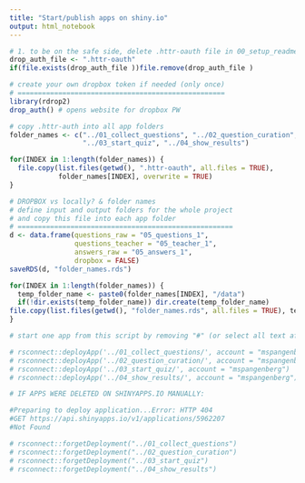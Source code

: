 ```yaml
---
title: "Start/publish apps on shiny.io"
output: html_notebook
---
```


```r

# 1. to be on the safe side, delete .httr-oauth file in 00_setup_readme folder
drop_auth_file <- ".httr-oauth"
if(file.exists(drop_auth_file ))file.remove(drop_auth_file )

# create your own dropbox token if needed (only once)
# ===================================================
library(rdrop2)
drop_auth() # opens website for dropbox PW 

# copy .httr-auth into all app folders
folder_names <- c("../01_collect_questions", "../02_question_curation", 
                  "../03_start_quiz", "../04_show_results")

for(INDEX in 1:length(folder_names)) {
  file.copy(list.files(getwd(), ".httr-oauth", all.files = TRUE), 
            folder_names[INDEX], overwrite = TRUE)
}

# DROPBOX vs locally? & folder names
# define input and output folders for the whole project 
# and copy this file into each app folder 
# =====================================================
d <- data.frame(questions_raw = "05_questions_1",
                questions_teacher = "05_teacher_1",
                answers_raw = "05_answers_1",
                dropbox = FALSE)
saveRDS(d, "folder_names.rds")

for(INDEX in 1:length(folder_names)) {
  temp_folder_name <- paste0(folder_names[INDEX], "/data")
  if(!dir.exists(temp_folder_name)) dir.create(temp_folder_name)
file.copy(list.files(getwd(), "folder_names.rds", all.files = TRUE), temp_folder_name , overwrite = TRUE) 
}

# start one app from this script by removing "#" (or select all text after "#" and hit "Enter") 

# rsconnect::deployApp('../01_collect_questions/', account = "mspangenberg")
# rsconnect::deployApp('../02_question_curation/', account = "mspangenberg")
# rsconnect::deployApp('../03_start_quiz/', account = "mspangenberg")
# rsconnect::deployApp('../04_show_results/', account = "mspangenberg")

# IF APPS WERE DELETED ON SHINYAPPS.IO MANUALLY:

#Preparing to deploy application...Error: HTTP 404
#GET https://api.shinyapps.io/v1/applications/5962207
#Not Found

# rsconnect::forgetDeployment("../01_collect_questions")
# rsconnect::forgetDeployment("../02_question_curation")
# rsconnect::forgetDeployment("../03_start_quiz")
# rsconnect::forgetDeployment("../04_show_results")
```

